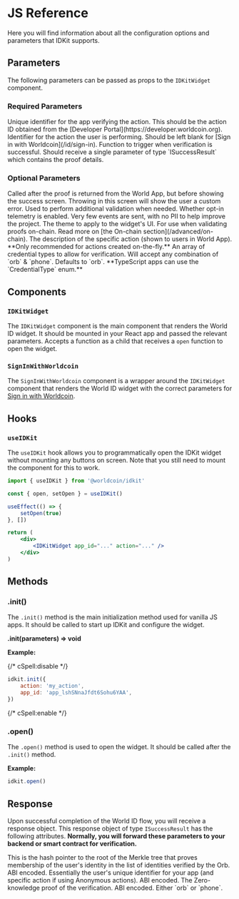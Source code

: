 # JS Reference

Here you will find information about all the configuration options and parameters that IDKit supports.

## Parameters

The following parameters can be passed as props to the `IDKitWidget` component.

### Required Parameters

<Properties>
	<Property name="app_id" type="string">
		Unique identifier for the app verifying the action. This should be the action ID obtained from the [Developer
		Portal](https://developer.worldcoin.org).
	</Property>
	<Property name="action" type="string">
		Identifier for the action the user is performing. Should be left blank for [Sign in with
		Worldcoin](/id/sign-in).
	</Property>
	<Property name="onSuccess" type="function">
		Function to trigger when verification is successful. Should receive a single parameter of type `ISuccessResult`
		which contains the proof details.
	</Property>
</Properties>

### Optional Parameters

<Properties>
	<Property name="handleVerify" type="function">
		Called after the proof is returned from the World App, but before showing the success screen. Throwing in this
		screen will show the user a custom error. Used to perform additional validation when needed.
	</Property>
	<Property name="enableTelemetry" type="boolean">
		Whether opt-in telemetry is enabled. Very few events are sent, with no PII to help improve the project.
	</Property>
	<Property name="theme" type='"light" | "dark"'>
		The theme to apply to the widget's UI.
	</Property>
	<Property name="signal" type="string">
		For use when validating proofs on-chain. Read more on [the On-chain section](/advanced/on-chain).
	</Property>
	<Property name="action_description" type="string">
		The description of the specific action (shown to users in World App). **Only recommended for actions created
		on-the-fly.**
	</Property>
	<Property name="credential_types" type="string[]">
		An array of credential types to allow for verification. Will accept any combination of `orb` & `phone`. Defaults
		to `orb`. **TypeScript apps can use the `CredentialType` enum.**
	</Property>
</Properties>

## Components

### `IDKitWidget`

The `IDKitWidget` component is the main component that renders the World ID widget. It should be mounted in your React app and passed the relevant parameters. Accepts a function as a child that receives a `open` function to open the widget.

### `SignInWithWorldcoin`

The `SignInWithWorldcoin` component is a wrapper around the `IDKitWidget` component that renders the World ID widget with the correct parameters for [Sign in with Worldcoin](/id/sign-in).

## Hooks

### `useIDKit`

The `useIDKit` hook allows you to programmatically open the IDKit widget without mounting any buttons on screen. Note that you still need to mount the component for this to work.

```jsx focus=1,3,6,11
import { useIDKit } from '@worldcoin/idkit'

const { open, setOpen } = useIDKit()

useEffect(() => {
	setOpen(true)
}, [])

return (
	<div>
		<IDKitWidget app_id="..." action="..." />
	</div>
)
```

## Methods

### .init()

The `.init()` method is the main initialization method used for vanilla JS apps. It should be called to start up IDKit and configure the widget.

**.init(parameters) => void**

**Example:**

{/* cSpell:disable */}

```js
idkit.init({
	action: 'my_action',
	app_id: 'app_lshSNnaJfdt6Sohu6YAA',
})
```

{/* cSpell:enable */}

### .open()

The `.open()` method is used to open the widget. It should be called after the `.init()` method.

**Example:**

```js
idkit.open()
```

## Response

Upon successful completion of the World ID flow, you will receive a response object. This response object of type `ISuccessResult` has the following attributes. **Normally, you will forward these parameters to your backend or smart contract for verification.**

<Properties>
	<Property name="merkle_root" type="string">
		This is the hash pointer to the root of the Merkle tree that proves membership of the user's identity in the
		list of identities verified by the Orb. ABI encoded.
	</Property>
	<Property name="nullifier_hash" type="string">
		Essentially the user's unique identifier for your app (and specific action if using Anonymous actions). ABI
		encoded.
	</Property>
	<Property name="proof" type="string">
		The Zero-knowledge proof of the verification. ABI encoded.
	</Property>
	<Property name="credential_type" type='"orb" | "phone"'>
		Either `orb` or `phone`.
	</Property>
</Properties>
